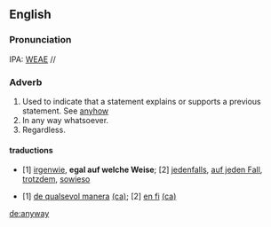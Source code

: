 ==English==
===Pronunciation===
IPA: [[WEAE]] //

===Adverb===
# Used to indicate that a statement explains or supports a previous statement.  See [[anyhow]]
# In any way whatsoever.
# Regardless.


====traductions====
* {{de}} [1] [[irgenwie]], '''egal auf welche Weise'''; [2] [[jedenfalls]], [[auf jeden Fall]], [[trotzdem]], [[sowieso]] 
* {{ca}} [1] [[de qualsevol manera]] [[:ca:de qualsevol manera|(ca)]]; [2] [[en fi]] [[:ca:en fi|(ca)]]


[[de:anyway]]